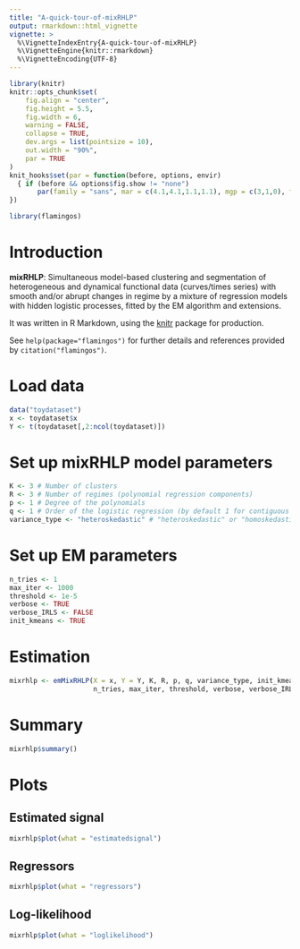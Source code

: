 ```yaml
---
title: "A-quick-tour-of-mixRHLP"
output: rmarkdown::html_vignette
vignette: >
  %\VignetteIndexEntry{A-quick-tour-of-mixRHLP}
  %\VignetteEngine{knitr::rmarkdown}
  %\VignetteEncoding{UTF-8}
---
```


```r
library(knitr)
knitr::opts_chunk$set(
	fig.align = "center",
	fig.height = 5.5,
	fig.width = 6,
	warning = FALSE,
	collapse = TRUE,
	dev.args = list(pointsize = 10),
	out.width = "90%",
	par = TRUE
)
knit_hooks$set(par = function(before, options, envir)
  { if (before && options$fig.show != "none") 
       par(family = "sans", mar = c(4.1,4.1,1.1,1.1), mgp = c(3,1,0), tcl = -0.5)
})
```

```r
library(flamingos)
```

# Introduction

**mixRHLP**: Simultaneous model-based clustering and segmentation of 
heterogeneous and dynamical functional data (curves/times series) with smooth 
and/or abrupt changes in regime by a mixture of regression models with hidden 
logistic processes, fitted by the EM algorithm and extensions.

It was written in R Markdown, using the [knitr](https://cran.r-project.org/package=knitr)
package for production.

See `help(package="flamingos")` for further details and references provided by
`citation("flamingos")`.

# Load data

```r
data("toydataset")
x <- toydataset$x
Y <- t(toydataset[,2:ncol(toydataset)])
```

# Set up mixRHLP model parameters

```r
K <- 3 # Number of clusters
R <- 3 # Number of regimes (polynomial regression components)
p <- 1 # Degree of the polynomials
q <- 1 # Order of the logistic regression (by default 1 for contiguous segmentation)
variance_type <- "heteroskedastic" # "heteroskedastic" or "homoskedastic" model
```

# Set up EM parameters

```r
n_tries <- 1
max_iter <- 1000
threshold <- 1e-5
verbose <- TRUE
verbose_IRLS <- FALSE
init_kmeans <- TRUE
```

# Estimation

```r
mixrhlp <- emMixRHLP(X = x, Y = Y, K, R, p, q, variance_type, init_kmeans, 
                     n_tries, max_iter, threshold, verbose, verbose_IRLS)
```

# Summary

```r
mixrhlp$summary()
```

# Plots

## Estimated signal

```r
mixrhlp$plot(what = "estimatedsignal")
```

## Regressors

```r
mixrhlp$plot(what = "regressors")
```

## Log-likelihood

```r
mixrhlp$plot(what = "loglikelihood")
```
